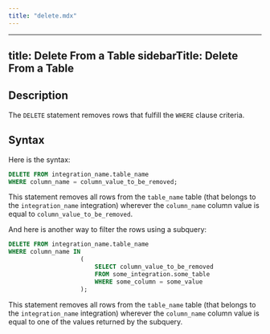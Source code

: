```yaml
---
title: "delete.mdx"
---
```


---
title: Delete From a Table
sidebarTitle: Delete From a Table
---

## Description

The `DELETE` statement removes rows that fulfill the `WHERE` clause criteria.

## Syntax

Here is the syntax:

```sql
DELETE FROM integration_name.table_name
WHERE column_name = column_value_to_be_removed;
```

This statement removes all rows from the `table_name` table (that belongs to the `integration_name` integration) wherever the `column_name` column value is equal to `column_value_to_be_removed`.

And here is another way to filter the rows using a subquery:

```sql
DELETE FROM integration_name.table_name
WHERE column_name IN
                    (
                        SELECT column_value_to_be_removed
                        FROM some_integration.some_table
                        WHERE some_column = some_value
                    );
```

This statement removes all rows from the `table_name` table (that belongs to the `integration_name` integration) wherever the `column_name` column value is equal to one of the values returned by the subquery.
